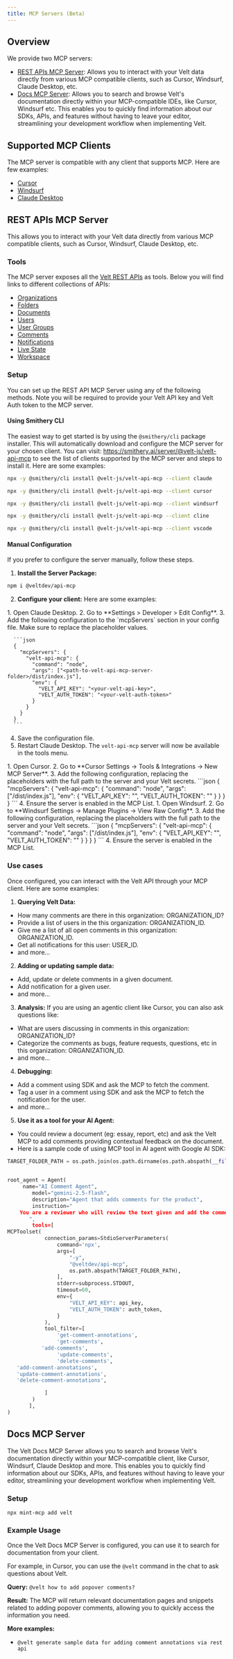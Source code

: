 ```yaml
---
title: MCP Servers (Beta)
---
```


## Overview

We provide two MCP servers:
- [REST APIs MCP Server](#rest-apis-mcp-server): Allows you to interact with your Velt data directly from various MCP compatible clients, such as Cursor, Windsurf, Claude Desktop, etc.
- [Docs MCP Server](#docs-mcp-server): Allows you to search and browse Velt's documentation directly within your MCP-compatible IDEs, like Cursor, Windsurf etc. This enables you to quickly find information about our SDKs, APIs, and features without having to leave your editor, streamlining your development workflow when implementing Velt.

## Supported MCP Clients

The MCP server is compatible with any client that supports MCP. Here are few examples:

*   [Cursor](https://www.cursor.com/)
*   [Windsurf](https://windsurf.dev/)
*   [Claude Desktop](https://www.anthropic.com/products/claude-desktop)

## REST APIs MCP Server

This allows you to interact with your Velt data directly from various MCP compatible clients, such as Cursor, Windsurf, Claude Desktop, etc.

### Tools

The MCP server exposes all the [Velt REST APIs](/api-reference/rest-apis) as tools.
Below you will find links to different collections of APIs:

*   [Organizations](/api-reference/rest-apis/v2/organizations/add-organizations)
*   [Folders](/api-reference/rest-apis/v2/folders/add-folder)
*   [Documents](/api-reference/rest-apis/v2/documents/get-documents-v2)
*   [Users](/api-reference/rest-apis/v2/users/get-users-v2)
*   [User Groups](/api-reference/rest-apis/v2/user-groups/add-groups)
*   [Comments](/api-reference/rest-apis/v2/comments-feature/comments/get-comments)
*   [Notifications](/api-reference/rest-apis/v2/notifications/get-notifications-v2)
*   [Live State](/api-reference/rest-apis/v2/livestate/broadcast-event)
*   [Workspace](/api-reference/rest-apis/v2/workspace/add-domain)

### Setup

You can set up the REST API MCP Server using any of the following methods. Note you will be required to provide your Velt API key and Velt Auth token to the MCP server.

#### Using Smithery CLI

The easiest way to get started is by using the `@smithery/cli` package installer. This will automatically download and configure the MCP server for your chosen client.
You can visit: https://smithery.ai/server/@velt-js/velt-api-mcp to see the list of clients supported by the MCP server and steps to install it. Here are some examples:

<Tabs>
<Tab title="Claude Desktop">

```bash
npx -y @smithery/cli install @velt-js/velt-api-mcp --client claude
```
</Tab>
<Tab title="Cursor">

```bash
npx -y @smithery/cli install @velt-js/velt-api-mcp --client cursor
```
</Tab>

<Tab title="Windsurf">

```bash
npx -y @smithery/cli install @velt-js/velt-api-mcp --client windsurf
```
</Tab>

<Tab title="Cline">

```bash
npx -y @smithery/cli install @velt-js/velt-api-mcp --client cline
```
</Tab>

<Tab title="VSCode">

```bash
npx -y @smithery/cli install @velt-js/velt-api-mcp --client vscode
```
</Tab>

</Tabs>

#### Manual Configuration

If you prefer to configure the server manually, follow these steps.

1. **Install the Server Package:**

```bash
npm i @veltdev/api-mcp
```

2.  **Configure your client:**
Here are some examples:

<Tabs>
<Tab title="Claude Desktop">
  1.  Open Claude Desktop.
  2.  Go to **Settings > Developer > Edit Config**.
  3.  Add the following configuration to the `mcpServers` section in your config file. Make sure to replace the placeholder values.

      ```json
      {
        "mcpServers": {
          "velt-api-mcp": {
            "command": "node",
            "args": ["<path-to-velt-api-mcp-server-folder>/dist/index.js"],
            "env": {
              "VELT_API_KEY": "<your-velt-api-key>",
              "VELT_AUTH_TOKEN": "<your-velt-auth-token>"
            }
          }
        }
      }
      ```

  4.  Save the configuration file.
  5.  Restart Claude Desktop. The `velt-api-mcp` server will now be available in the tools menu.

</Tab>

<Tab title="Cursor">
  1.  Open Cursor.
  2.  Go to **Cursor Settings → Tools & Integrations → New MCP Server**.
  3.  Add the following configuration, replacing the placeholders with the full path to the server and your Velt secrets.
      ```json
      {
        "mcpServers": {
          "velt-api-mcp": {
            "command": "node",
            "args": ["<path-to-velt-api-mcp-server-folder>/dist/index.js"],
            "env": {
              "VELT_API_KEY": "<your-velt-api-key>",
              "VELT_AUTH_TOKEN": "<your-velt-auth-token>"
            }
          }
        }
      }
      ```
  4.  Ensure the server is enabled in the MCP List.

</Tab>

<Tab title="Windsurf">
  1.  Open Windsurf.
  2.  Go to **Windsurf Settings → Manage Plugins → View Raw Config**.
  3.  Add the following configuration, replacing the placeholders with the full path to the server and your Velt secrets.
      ```json
      {
        "mcpServers": {
          "velt-api-mcp": {
            "command": "node",
            "args": ["<path-to-velt-api-mcp-server-folder>/dist/index.js"],
            "env": {
              "VELT_API_KEY": "<your-velt-api-key>",
              "VELT_AUTH_TOKEN": "<your-velt-auth-token>"
            }
          }
        }
      }
      ```
  4.  Ensure the server is enabled in the MCP List.

</Tab>

</Tabs>

### Use cases
Once configured, you can interact with the Velt API through your MCP client. Here are some examples:

1. **Querying Velt Data:**

- How many comments are there in this organization: ORGANIZATION_ID?
- Provide a list of users in the this organization: ORGANIZATION_ID.
- Give me a list of all open comments in this organization: ORGANIZATION_ID.
- Get all notifications for this user: USER_ID.
- and more...

2. **Adding or updating sample data:**
- Add, update or delete comments in a given document.
- Add notification for a given user.
- and more...

3. **Analysis:**
If you are using an agentic client like Cursor, you can also ask questions like:
- What are users discussing in comments in this organization: ORGANIZATION_ID?
- Categorize the comments as bugs, feature requests, questions, etc in this organization: ORGANIZATION_ID.
- and more...

4. **Debugging:**
- Add a comment using SDK and ask the MCP to fetch the comment.
- Tag a user in a comment using SDK and ask the MCP to fetch the notification for the user.
- and more...

5. **Use it as a tool for your AI Agent:**
- You could review a document (eg: essay, report, etc) and ask the Velt MCP to add comments providing contextual feedback on the document.
- Here is a sample code of using MCP tool in AI agent with Google AI SDK:

```python
TARGET_FOLDER_PATH = os.path.join(os.path.dirname(os.path.abspath(__file__)), "")

	
root_agent = Agent(
   	 name="AI Comment Agent",
        model="gemini-2.5-flash",
        description="Agent that adds comments for the product",
        instruction="
	You are a reviewer who will review the text given and add the comment to improve the content
       ",
        tools=[
MCPToolset(
            connection_params=StdioServerParameters(
                command='npx',
                args=[
                    "-y",
                    "@veltdev/api-mcp",
                    os.path.abspath(TARGET_FOLDER_PATH),
                ],
                stderr=subprocess.STDOUT, 
                timeout=60,
                env={
                    "VELT_API_KEY": api_key,
                    "VELT_AUTH_TOKEN": auth_token,
                }
            ),
            tool_filter=[
                'get-comment-annotations', 
                'get-comments',
 		   'add-comments',
                'update-comments',  
                'delete-comments',
   'add-comment-annotations', 
   'update-comment-annotations', 
   'delete-comment-annotations', 

            ]
        )
 	   ],
)
```


## Docs MCP Server

The Velt Docs MCP Server allows you to search and browse Velt's documentation directly within your MCP-compatible client, like Cursor, Windsurf, Claude Desktop and more. This enables you to quickly find information about our SDKs, APIs, and features without having to leave your editor, streamlining your development workflow when implementing Velt.

### Setup
```npx mint-mcp add velt```

### Example Usage

Once the Velt Docs MCP Server is configured, you can use it to search for documentation from your client.

For example, in Cursor, you can use the `@velt` command in the chat to ask questions about Velt.

**Query:**
`@velt how to add popover comments?`

**Result:**
The MCP will return relevant documentation pages and snippets related to adding popover comments, allowing you to quickly access the information you need.

**More examples:**
- `@velt generate sample data for adding comment annotations via rest api`
